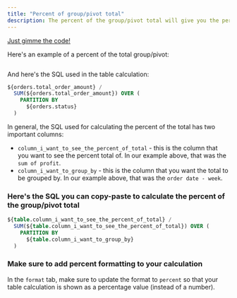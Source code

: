 ```yaml
---
title: "Percent of group/pivot total"
description: The percent of the group/pivot total will give you the percentage of each value in a group out of the total sum of the values for that group.
---
```



[Just gimme the code! <Icon icon="bug" iconType="solid"/>](#heres-the-sql-you-can-copy-paste-to-calculate-the-percent-of-the-grouppivot-total)

Here's an example of a percent of the total group/pivot:

<Frame>
  <img src="/images/guides/table-calculations/table-calculation-sql-templates/percent-of-total-group-e5c69d1ef40dca9abac547acaa94f597.jpg" alt=""/>
</Frame>


And here's the SQL used in the table calculation:

```sql
${orders.total_order_amount} /
  SUM(${orders.total_order_amount}) OVER (
    PARTITION BY
      ${orders.status}
  )
```

In general, the SQL used for calculating the percent of the total has two important columns:

* `column_i_want_to_see_the_percent_of_total` \- this is the column that you want to see the percent total of. In our example above, that was the `sum of profit`.
* `column_i_want_to_group_by` \- this is the column that you want the total to be grouped by. In our example above, that was the `order date - week`.

### Here's the SQL you can copy-paste to calculate the percent of the group/pivot total

```sql
${table.column_i_want_to_see_the_percent_of_total} /
  SUM(${table.column_i_want_to_see_the_percent_of_total}) OVER (
    PARTITION BY
      ${table.column_i_want_to_group_by}
  )
```

### Make sure to add percent formatting to your calculation

In the `format` tab, make sure to update the format to `percent` so that your table calculation is shown as a percentage value (instead of a number).

<Frame>
  <img src="/images/guides/table-calculations/table-calculation-sql-templates/format-percent-6d905aa48e29631b298dd27a38a8b183.jpg" alt=""/>
</Frame>

